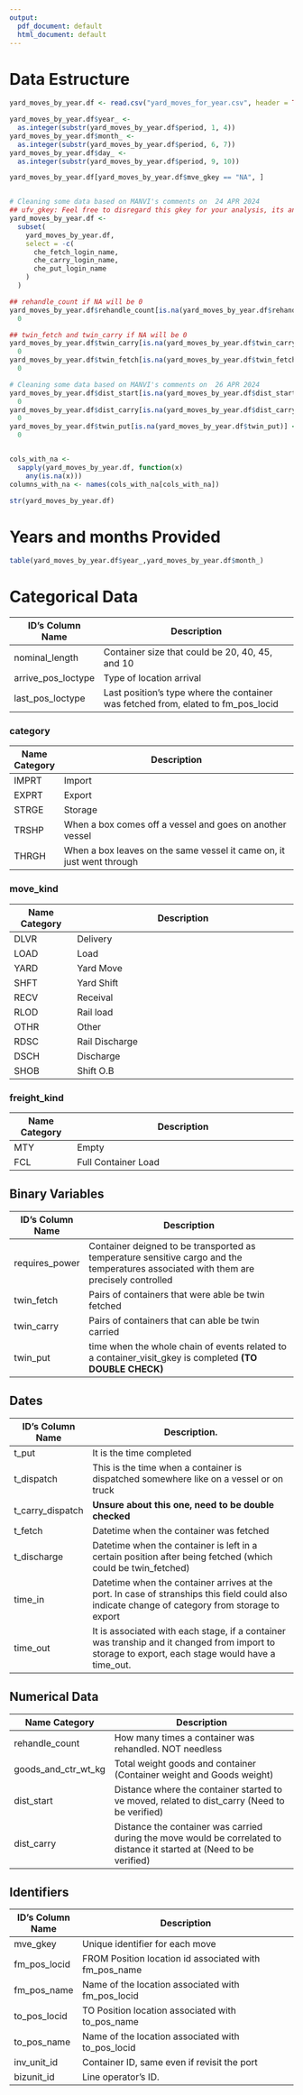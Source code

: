 ```yaml
---
output:
  pdf_document: default
  html_document: default
---
```


# Data Estructure

```r
yard_moves_by_year.df <- read.csv("yard_moves_for_year.csv", header = TRUE)

```

```r
yard_moves_by_year.df$year_ <-
  as.integer(substr(yard_moves_by_year.df$period, 1, 4))
yard_moves_by_year.df$month_ <-
  as.integer(substr(yard_moves_by_year.df$period, 6, 7))
yard_moves_by_year.df$day_ <-
  as.integer(substr(yard_moves_by_year.df$period, 9, 10))

yard_moves_by_year.df[yard_moves_by_year.df$mve_gkey == "NA", ]


# Cleaning some data based on MANVI's comments on  24 APR 2024
## ufv_gkey: Feel free to disregard this gkey for your analysis, its an internal key we use to join across tables.
yard_moves_by_year.df <-
  subset(
    yard_moves_by_year.df,
    select = -c(
      che_fetch_login_name,
      che_carry_login_name,
      che_put_login_name
    )
  )

## rehandle_count if NA will be 0
yard_moves_by_year.df$rehandle_count[is.na(yard_moves_by_year.df$rehandle_count)] <-
  0

## twin_fetch and twin_carry if NA will be 0
yard_moves_by_year.df$twin_carry[is.na(yard_moves_by_year.df$twin_carry)] <-
  0
yard_moves_by_year.df$twin_fetch[is.na(yard_moves_by_year.df$twin_fetch)] <-
  0

# Cleaning some data based on MANVI's comments on  26 APR 2024
yard_moves_by_year.df$dist_start[is.na(yard_moves_by_year.df$dist_start)] <-
  0
yard_moves_by_year.df$dist_carry[is.na(yard_moves_by_year.df$dist_carry)] <-
  0
yard_moves_by_year.df$twin_put[is.na(yard_moves_by_year.df$twin_put)] <-
  0


cols_with_na <-
  sapply(yard_moves_by_year.df, function(x)
    any(is.na(x)))
columns_with_na <- names(cols_with_na[cols_with_na])

```

```r
str(yard_moves_by_year.df)
```


# Years and months Provided

```r
table(yard_moves_by_year.df$year_,yard_moves_by_year.df$month_)
```
# Categorical Data

| ID's Column Name      |   Description                                                                                                          |
|-----------------------|------------------------------------------------------------------------------------------------------------------------|
| nominal_length        |   Container size that could be 20, 40, 45, and 10                                                                      |
| arrive_pos_loctype    |   Type of location arrival                                                                                             |
| last_pos_loctype      |   Last position's type where the container was fetched from, elated to fm_pos_locid                                    |



### category

| Name Category  | Description                                                                    |
|----------------|--------------------------------------------------------------------------------|
| IMPRT          | Import                                                                         |
| EXPRT          | Export                                                                         |
| STRGE          | Storage                                                                        |
| TRSHP          | When a box comes off a vessel and goes on another vessel                       |
| THRGH          | When a box leaves on the same vessel it came on, it just went through          |

### move_kind

| Name Category  | Description                                            |
|----------------|--------------------------------------------------------|
| DLVR           | Delivery                                               |
| LOAD           | Load                                                   |
| YARD           | Yard Move                                              |
| SHFT           | Yard Shift                                             |
| RECV           | Receival                                               |
| RLOD           | Rail load                                              |
| OTHR           | Other                                                  |
| RDSC           | Rail Discharge                                         |
| DSCH           | Discharge                                              |
| SHOB           | Shift O.B                                              |

### freight_kind
| Name Category  | Description                                            |
|----------------|--------------------------------------------------------|
| MTY            | Empty                                                  |
| FCL            | Full Container Load                                    |


## Binary Variables

| ID's Column Name |   Description                                                                                                                           |
|------------------|-----------------------------------------------------------------------------------------------------------------------------------------|
| requires_power   |   Container deigned to be transported as temperature sensitive cargo and the temperatures associated with them are precisely controlled |
| twin_fetch       |   Pairs of containers that were able be twin fetched                                                                                    |
| twin_carry       |   Pairs of containers that can able be twin carried                                                                                     |
| twin_put         |   time when the whole chain of events related to a container_visit_gkey is completed **(TO DOUBLE CHECK)**                              |

## Dates

| ID's Column Name    | Description.                                                                                                                                     |
|---------------------|--------------------------------------------------------------------------------------------------------------------------------------------------|
| t_put               | It is the time completed                                                                                                                         |
| t_dispatch          | This is the time when a container is dispatched somewhere like on a vessel or on truck                                                           |
| t_carry_dispatch    | **Unsure about this one, need to be double checked**                                                                                             |
| t_fetch             | Datetime when the container was fetched                                                                                                          |
| t_discharge         | Datetime when the container is left in a certain position after being fetched (which could be twin_fetched)                                      |
| time_in             | Datetime when the container arrives at the port.  In case of stranships this field could also indicate change of category from storage to export |
| time_out            | It is associated with each stage, if a container was tranship and it changed from import to storage to export, each stage would have a time_out. |

## Numerical Data

| Name Category           | Description                                                                                                             |
|-------------------------|-------------------------------------------------------------------------------------------------------------------------|
| rehandle_count          | How many times a container was rehandled. NOT needless                                                                  |
| goods_and_ctr_wt_kg     | Total weight goods and container (Container weight and Goods weight)                                                    |
| dist_start              | Distance where the container started to ve moved, related to dist_carry (Need to be verified)                           |
| dist_carry              | Distance the container was carried during the move would be correlated to distance it started at (Need to be verified)  |


## Identifiers

| ID's Column Name  | Description                                                                                        |
|-------------------|----------------------------------------------------------------------------------------------------|
| mve_gkey          | Unique identifier for each move                                                                    |
| fm_pos_locid      | FROM Position location id associated with fm_pos_name                                              |
| fm_pos_name       | Name of the location associated with fm_pos_locid                                                  |
| to_pos_locid      | TO Position location associated with to_pos_name                                                   |
| to_pos_name       | Name of the location associated with to_pos_locid                                                  |
| inv_unit_id       | Container ID, same even if revisit the port                                                        |
| bizunit_id        | Line operator's ID.                                                                                |
